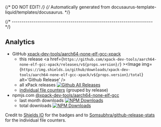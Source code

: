 {/* DO NOT EDIT! */}
{/* Automatically generated from docusaurus-template-liquid/templates/docusaurus. */}


{/* ------------------------------------------------------------------------ */}

## Analytics

- GitHub [xpack-dev-tools/aarch64-none-elf-gcc-xpack](https://github.com/xpack-dev-tools/aarch64-none-elf-gcc-xpack/)
  - this release <a href={`https://github.com/xpack-dev-tools/aarch64-none-elf-gcc-xpack/releases/v${props.version}/`} ><Image img={`https://img.shields.io/github/downloads/xpack-dev-tools/aarch64-none-elf-gcc-xpack/v${props.version}/total`} alt='Github Release' /></a>
  - all xPack releases [![Github All Releases](https://img.shields.io/github/downloads/xpack-dev-tools/aarch64-none-elf-gcc-xpack/total)](https://github.com/xpack-dev-tools/aarch64-none-elf-gcc-xpack/releases)
  - [individual file counters](https://somsubhra.github.io/github-release-stats/?username=xpack-dev-tools&repository=aarch64-none-elf-gcc-xpack) (grouped by release)
- npmjs.com [@xpack-dev-tools/aarch64-none-elf-gcc](https://www.npmjs.com/package/@xpack-dev-tools/aarch64-none-elf-gcc)
  - last month downloads [![NPM Downloads](https://img.shields.io/npm/dw/%40xpack-dev-tools%2Faarch64-none-elf-gcc)](https://www.npmjs.com/package/@xpack-dev-tools/aarch64-none-elf-gcc/)
  - total downloads [![NPM Downloads](https://img.shields.io/npm/d18m/%40xpack-dev-tools%2Faarch64-none-elf-gcc)](https://www.npmjs.com/package/@xpack-dev-tools/aarch64-none-elf-gcc/)

Credit to [Shields IO](https://shields.io) for the badges and to
[Somsubhra/github-release-stats](https://github.com/Somsubhra/github-release-stats)
for the individual file counters.
